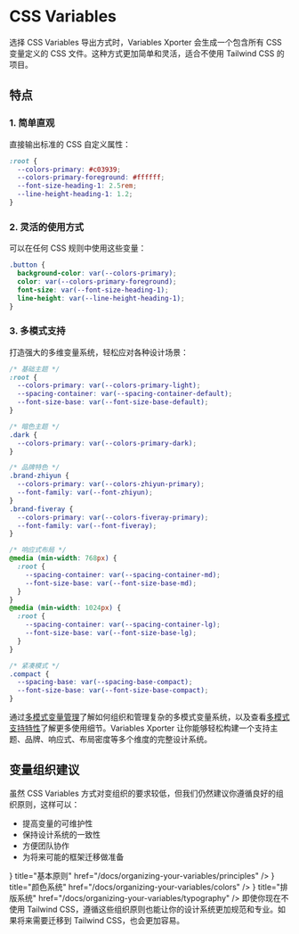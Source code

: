 
# CSS Variables

选择 CSS Variables 导出方式时，Variables Xporter 会生成一个包含所有 CSS 变量定义的 CSS 文件。这种方式更加简单和灵活，适合不使用 Tailwind CSS 的项目。

## 特点

### 1. 简单直观
直接输出标准的 CSS 自定义属性：

```css
:root {
  --colors-primary: #c03939;
  --colors-primary-foreground: #ffffff;
  --font-size-heading-1: 2.5rem;
  --line-height-heading-1: 1.2;
}
```

### 2. 灵活的使用方式
可以在任何 CSS 规则中使用这些变量：

```css
.button {
  background-color: var(--colors-primary);
  color: var(--colors-primary-foreground);
  font-size: var(--font-size-heading-1);
  line-height: var(--line-height-heading-1);
}
```

### 3. 多模式支持
打造强大的多维变量系统，轻松应对各种设计场景：

```css
/* 基础主题 */
:root {
  --colors-primary: var(--colors-primary-light);
  --spacing-container: var(--spacing-container-default);
  --font-size-base: var(--font-size-base-default);
}

/* 暗色主题 */
.dark {
  --colors-primary: var(--colors-primary-dark);
}

/* 品牌特色 */
.brand-zhiyun {
  --colors-primary: var(--colors-zhiyun-primary);
  --font-family: var(--font-zhiyun);
}
.brand-fiveray {
  --colors-primary: var(--colors-fiveray-primary);
  --font-family: var(--font-fiveray);
}

/* 响应式布局 */
@media (min-width: 768px) {
  :root {
    --spacing-container: var(--spacing-container-md);
    --font-size-base: var(--font-size-base-md);
  }
}
@media (min-width: 1024px) {
  :root {
    --spacing-container: var(--spacing-container-lg);
    --font-size-base: var(--font-size-base-lg);
  }
}

/* 紧凑模式 */
.compact {
  --spacing-base: var(--spacing-base-compact);
  --font-size-base: var(--font-size-base-compact);
}
```

通过[多模式变量管理](/docs/organizing-your-variables/multi-mode)了解如何组织和管理复杂的多模式变量系统，以及查看[多模式支持特性](/docs/features/multi-mode)了解更多使用细节。Variables Xporter 让你能够轻松构建一个支持主题、品牌、响应式、布局密度等多个维度的完整设计系统。

## 变量组织建议

虽然 CSS Variables 方式对变组织的要求较低，但我们仍然建议你遵循良好的组织原则，这样可以：

- 提高变量的可维护性
- 保持设计系统的一致性
- 方便团队协作
- 为将来可能的框架迁移做准备

<Cards>
  <Cards.Card
    icon={<Layers />}
    title="基本原则"
    href="/docs/organizing-your-variables/principles"
  />
  <Cards.Card
    icon={<Palette />}
    title="颜色系统"
    href="/docs/organizing-your-variables/colors"
  />
  <Cards.Card
    icon={<Type />}
    title="排版系统"
    href="/docs/organizing-your-variables/typography"
  />
</Cards>

<Callout type="info" emoji="💡">
  即使你现在不使用 Tailwind CSS，遵循这些组织原则也能让你的设计系统更加规范和专业。如果将来需要迁移到 Tailwind CSS，也会更加容易。
</Callout>       